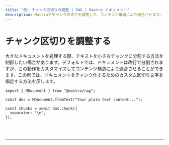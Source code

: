 ```yaml
---
title: "例: チャンク区切りの調整 | RAG | Mastra ドキュメント"
description: Mastraでチャンク区切りを調整して、コンテンツ構造により適合させます。
---
```



# チャンク区切りを調整する

大きなドキュメントを処理する際、テキストを小さなチャンクに分割する方法を制御したい場合があります。デフォルトでは、ドキュメントは改行で分割されますが、この動作をカスタマイズしてコンテンツ構造により適合させることができます。この例では、ドキュメントをチャンク化するためのカスタム区切り文字を指定する方法を示します。

```tsx copy
import { MDocument } from "@mastra/rag";

const doc = MDocument.fromText("Your plain text content...");

const chunks = await doc.chunk({
  separator: "\n",
});
```

<br />
<br />
<hr className="dark:border-[#404040] border-gray-300" />
<br />
<br />
<GithubLink
  link={
    "https://github.com/mastra-ai/mastra/blob/main/examples/basics/rag/adjust-chunk-delimiters"
  }
/>
